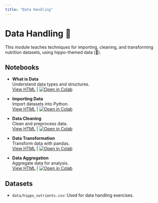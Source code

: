 ```yaml
---
title: "Data Handling"
---
```


# Data Handling 📂

This module teaches techniques for importing, cleaning, and transforming nutrition datasets, using hippo-themed data (🦛).

## Notebooks

- **What is Data**  
  Understand data types and structures.  
  [View HTML](3.1_what_is_data.html) | [![Open in Colab](https://colab.research.google.com/assets/colab-badge.svg)](https://colab.research.google.com/github/ggkuhnle/data-analysis-toolkit-FNS/blob/main/notebooks/03_data_handling/3.1_what_is_data.ipynb)

- **Importing Data**  
  Import datasets into Python.  
  [View HTML](3.2_importing_data.html) | [![Open in Colab](https://colab.research.google.com/assets/colab-badge.svg)](https://colab.research.google.com/github/ggkuhnle/data-analysis-toolkit-FNS/blob/main/notebooks/03_data_handling/3.2_importing_data.ipynb)

- **Data Cleaning**  
  Clean and preprocess data.  
  [View HTML](3.3_data_cleaning.html) | [![Open in Colab](https://colab.research.google.com/assets/colab-badge.svg)](https://colab.research.google.com/github/ggkuhnle/data-analysis-toolkit-FNS/blob/main/notebooks/03_data_handling/3.3_data_cleaning.ipynb)

- **Data Transformation**  
  Transform data with pandas.  
  [View HTML](3.4_data_transformation.html) | [![Open in Colab](https://colab.research.google.com/assets/colab-badge.svg)](https://colab.research.google.com/github/ggkuhnle/data-analysis-toolkit-FNS/blob/main/notebooks/03_data_handling/3.4_data_transformation.ipynb)

- **Data Aggregation**  
  Aggregate data for analysis.  
  [View HTML](3.5_data_aggregation.html) | [![Open in Colab](https://colab.research.google.com/assets/colab-badge.svg)](https://colab.research.google.com/github/ggkuhnle/data-analysis-toolkit-FNS/blob/main/notebooks/03_data_handling/3.5_data_aggregation.ipynb)

## Datasets

- `data/hippo_nutrients.csv`: Used for data handling exercises.